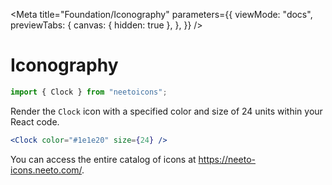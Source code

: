 
<Meta
  title="Foundation/Iconography"
  parameters={{
    viewMode: "docs",
    previewTabs: {
      canvas: { hidden: true },
    },
  }}
/>

# Iconography

```js
import { Clock } from "neetoicons";
```

Render the `Clock` icon with a specified color and size of 24 units within your
React code.

```jsx
<Clock color="#1e1e20" size={24} />
```

You can access the entire catalog of icons at https://neeto-icons.neeto.com/.

<Iconography />
